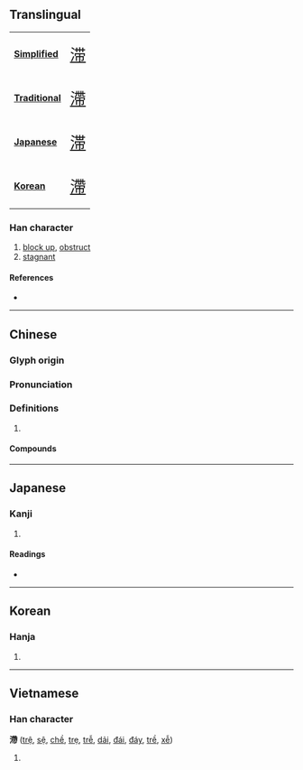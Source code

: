 {{character info/new}}
{{also|滞}}
==Translingual==
{| class="floatright" border=1 cellpadding="5" cellspacing="0"
|- valign="center"
| bgcolor="#dfefff"|
'''[[Simplified Chinese|Simplified]]'''
|<span class="Hans" lang="zh-hans" style="font-size: 175%">[[滞]]</span>
|- valign="center"
| bgcolor="#dfefff"|
'''[[Traditional Chinese|Traditional]]'''
|<span class="Hant" lang="zh-hant" style="font-size: 175%">[[滯]]</span>
|- valign="center"
| bgcolor="#dfefff"|
'''[[Japanese]]'''
|<span class="Jpan" lang="jp" style="font-size: 175%">[[滞]]</span>
|- valign="center"
| bgcolor="#dfefff"|
'''[[Korean]]'''
|<span class="Ko" lang="ko" style="font-size: 175%">[[滯]]</span>
|}

===Han character===
{{Han char|rn=85|rad=水|as=11|sn=14|four=34127|canj=EKPB|ids=⿰氵帶}}

# [[block up]], [[obstruct]]
# [[stagnant]]

====References====
* {{Han ref|kx=0643.290|dkj=18075|dj=1051.100|hdz=31715.020|uh=6EEF|ud=28399|bh=BAA2|bd=47778}}

----

==Chinese==
{{zh-forms|s=滞}}

===Glyph origin===
{{Han etym}}

===Pronunciation===
{{zh-pron
|m=zhì
|c=zai6
|mn=qz,xm:tē/tw:tè/zz:tī/qz:thē/twv:thì
|mc=y
|oc=y
|cat=
}}

===Definitions===
{{zh-hanzi}}

# {{rfdef|zh}}

====Compounds====
{{zh-der|不滯|停滯|停滯不前|凝滯|否滯|呆滯|呆滯物料|困滯|圮滯|壅滯|屈滯|底滯|延滯|愆滯|撒滯殢|智能遲滯|板滯|沉滯|泥滯|流滯|淤滯|淹滯|滯伏|滯固|滯客|滯悶|滯氣|滯沛|滯泥|滯淫|滯滯泥泥|滯留|滯留鋒|滯礙|滯積|滯納金|滯累|滯育期|滯胃|滯訟|滯貨|滯鈍|滯銷|澀滯|濘滯|濡滯|獃滯|留滯|疑滯|稽滯|羈滯|蹇滯|遲滯|阻滯|陷滯}}

----

==Japanese==

===Kanji===
{{ja-kanji|grade=|rs=水11}}

# {{defn|lang=ja|sort=水11}}

====Readings====
* {{ja-readings|on=[[たい]] (tai)|kun=[[とどこおる]] (todokooru)}}

----

==Korean==

===Hanja===
{{ko-hanja|hangeul=체|eumhun=|rv=che|mr=ch'e|y=chey}}

# {{defn|lang=ko|sort=水11}}

----

==Vietnamese==

===Han character===
'''滯''' ([[trệ]], [[sệ]], [[chề]], [[trẹ]], [[trễ]], [[dải]],
[[đái]], [[đáy]], [[trề]], [[xễ]])

# {{defn|lang=vi}}